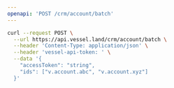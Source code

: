 ```yaml
---
openapi: 'POST /crm/account/batch'
---
```


<RequestExample>

```bash Request
curl --request POST \
  --url https://api.vessel.land/crm/account/batch \
  --header 'Content-Type: application/json' \
  --header 'vessel-api-token: ' \
  --data '{
    "accessToken": "string",
    "ids": ["v.account.abc", "v.account.xyz"]
  }'
```

</RequestExample>
